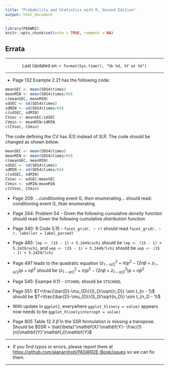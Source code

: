 ```yaml
---
title: "Probability and Statistics with R, Second Edition"
output: html_document
---
```


```r
library(PASWR2)
knitr::opts_chunk$set(echo = TRUE, comment = NA)
```

## Errata

--------------------

<center> Last Updated on: `r format(Sys.time(), "%b %d, %Y at %X")` </center>

--------------------

* Page 132 Example 2.21 has the following code:

```r
meanSEC <- mean(SDS4$times)
meanMIN <- mean(SDS4$times/60)
c(meanSEC, meanMIN)
sdSEC <- sd(SDS4$times)
sdMIN <- sd(SDS4$times/60)
c(sdSEC, sdMIN)
CVsec <- meanSEC/sdSEC
CVmin <- meanMIN/sdMIN
c(CVsec, CVmin)
```

The code defining the CV has $\bar{X}/S$ instead of $S/\bar{X}$.  The code should be changed as shown below.
 
```r
meanSEC <- mean(SDS4$times)
meanMIN <- mean(SDS4$times/60)
c(meanSEC, meanMIN)
sdSEC <- sd(SDS4$times)
sdMIN <- sd(SDS4$times/60)
c(sdSEC, sdMIN)
CVsec <- sdSEC/meanSEC
CVmin <- sdMIN/meanMIN
c(CVsec, CVmin)
```

* Page 209: ...conditioning event G, *then* enumerating... should read: conditioning event G, *than* enumerating  

* Page 244: Problem 54 - Given the following cumulative *density* function should read Given the following cumulative *distribution* function

* Page 340: R Code 5.15 - `facet_grid(. ~ r)` should read `facet_grid(. ~ r, labeller = label_parsed)`

* Page 485: `lep <- (15 - 1) + 5.2449/uchi` should be `lep <- (15 - 1) + 5.2429/uchi`, and
`uep <- (15 - 1) + 5.2449/lchi` should be `uep <- (15 - 1) + 5.2429/lchi`

* Page 497 leads to the quadratic equation $\left(z_{1-\alpha/2}^2 + n \right)p^2 -\left( 2n\hat{p} + z_{1-\alpha/2} \right)p +  n\hat{p}^2$ should be
$\left(z_{1-\alpha/2}^2 + n \right)p^2 -\left( 2n\hat{p} + z_{1-\alpha/2}^2 \right)p +  n\hat{p}^2$

* Page 545: Exampe 9.11 - `STCHOOL` should be `STSCHOOL`

* Page 551: $T=\frac{\bar{D}-\mu_{D}}{S_D/\sqrt{n_D}} \sim t_{n - 1}$ should be $T=\frac{\bar{D}-\mu_{D}}{S_D/\sqrt{n_D}} \sim t_{n_D - 1}$

* With update in `ggplot2`, everywhere `ggplot_hline(y = value)` appears now needs to be `ggplot_hline(yintercept = value)`

* Page 805 Table 12.3 $\hat{\beta}$ in the SSR formulation is missing a transpose.  Should be $SSR = \hat{\beta}'\mathbf{X}'\mathbf{Y}- \frac{1}{n}\mathbf{Y}'\mathbf{J}\mathbf{Y}$
 


-------------------

* If you find typos or errors, please report them at [https://github.com/alanarnholt/PASWR2E-Book/issues](https://github.com/alanarnholt/PASWR2E-Book/issues) so we can fix them.

-------------------